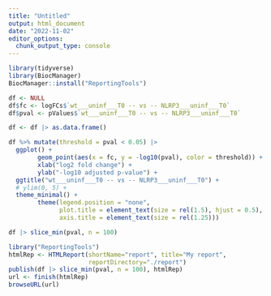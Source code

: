 ```yaml
---
title: "Untitled"
output: html_document
date: "2022-11-02"
editor_options: 
  chunk_output_type: console
---
```


```r
library(tidyverse)
library(BiocManager)
BiocManager::install("ReportingTools")

```


```r
df <- NULL
df$fc <- logFCs$`wt___uninf___T0 -- vs -- NLRP3___uninf___T0`
df$pval <- pValues$`wt___uninf___T0 -- vs -- NLRP3___uninf___T0`

df <- df |> as.data.frame()

df %>% mutate(threshold = pval < 0.05) |> 
  ggplot() + 
        geom_point(aes(x = fc, y = -log10(pval), color = threshold)) + 
        xlab("log2 fold change") + 
        ylab("-log10 adjusted p-value") + 
  ggtitle("wt___uninf___T0 -- vs -- NLRP3___uninf___T0") +
  # ylim(0, 5) + 
  theme_minimal() +
        theme(legend.position = "none", 
              plot.title = element_text(size = rel(1.5), hjust = 0.5), 
              axis.title = element_text(size = rel(1.25)))

df |> slice_min(pval, n = 100)

library("ReportingTools")
htmlRep <- HTMLReport(shortName="report", title="My report",
                      reportDirectory="./report")
publish(df |> slice_min(pval, n = 100), htmlRep)
url <- finish(htmlRep)
browseURL(url)

```


